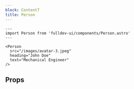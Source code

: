 ```yaml
---
block: Content7
title: Person
---
```



```astro live
---
import Person from 'fulldev-ui/components/Person.astro'
---

<Person
  src="/images/avatar-3.jpeg"
  heading="John Doe"
  text="Mechanical Engineer"
/>
```

## Props

<Props />
